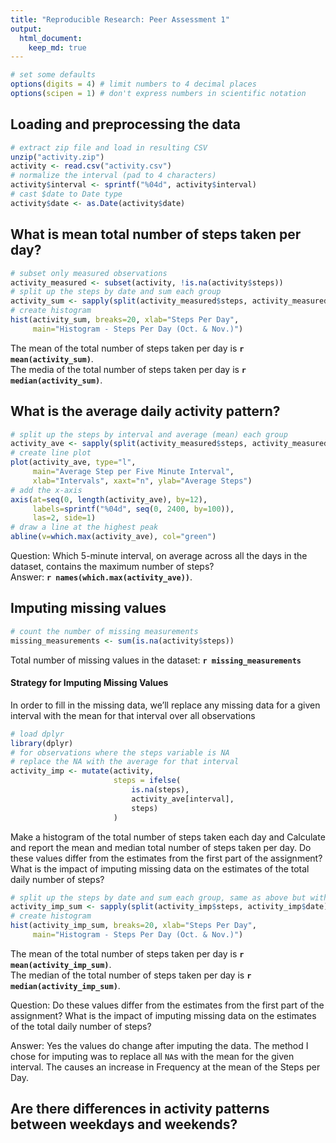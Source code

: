 ```yaml
---
title: "Reproducible Research: Peer Assessment 1"
output: 
  html_document:
    keep_md: true
---
```

```r
# set some defaults
options(digits = 4) # limit numbers to 4 decimal places
options(scipen = 1) # don't express numbers in scientific notation
```

## Loading and preprocessing the data

```r
# extract zip file and load in resulting CSV
unzip("activity.zip")
activity <- read.csv("activity.csv")
# normalize the interval (pad to 4 characters)
activity$interval <- sprintf("%04d", activity$interval)
# cast $date to Date type
activity$date <- as.Date(activity$date)
```


## What is mean total number of steps taken per day?
```r
# subset only measured observations
activity_measured <- subset(activity, !is.na(activity$steps))
# split up the steps by date and sum each group
activity_sum <- sapply(split(activity_measured$steps, activity_measured$date), sum)
# create histogram
hist(activity_sum, breaks=20, xlab="Steps Per Day",
     main="Histogram - Steps Per Day (Oct. & Nov.)")
```

The mean of the total number of steps taken per day is **`r mean(activity_sum)`**.  
The media of the total number of steps taken per day is **`r median(activity_sum)`**.


## What is the average daily activity pattern?
```r
# split up the steps by interval and average (mean) each group
activity_ave <- sapply(split(activity_measured$steps, activity_measured$interval), mean)
# create line plot
plot(activity_ave, type="l",
     main="Average Step per Five Minute Interval",
     xlab="Intervals", xaxt="n", ylab="Average Steps")
# add the x-axis
axis(at=seq(0, length(activity_ave), by=12),
     labels=sprintf("%04d", seq(0, 2400, by=100)),
     las=2, side=1)
# draw a line at the highest peak
abline(v=which.max(activity_ave), col="green")
```

Question: Which 5-minute interval, on average across all the days in the dataset, contains the maximum number of steps?  
Answer: **`r names(which.max(activity_ave))`**.


## Imputing missing values
```r
# count the number of missing measurements
missing_measurements <- sum(is.na(activity$steps))
```
Total number of missing values in the dataset: **`r missing_measurements`**

#### Strategy for Imputing Missing Values
In order to fill in the missing data, we'll replace any missing data for a
given interval with the mean for that interval over all observations

```r
# load dplyr
library(dplyr)
# for observations where the steps variable is NA
# replace the NA with the average for that interval
activity_imp <- mutate(activity,
                       steps = ifelse(
                           is.na(steps),
                           activity_ave[interval],
                           steps)
                       )
```

Make a histogram of the total number of steps taken each day and Calculate and report the mean and median total number of steps taken per day. Do these values differ from the estimates from the first part of the assignment? What is the impact of imputing missing data on the estimates of the total daily number of steps?

```r
# split up the steps by date and sum each group, same as above but with the imputed data
activity_imp_sum <- sapply(split(activity_imp$steps, activity_imp$date), sum)
# create histogram
hist(activity_imp_sum, breaks=20, xlab="Steps Per Day",
     main="Histogram - Steps Per Day (Oct. & Nov.)")
```

The mean of the total number of steps taken per day is **`r mean(activity_imp_sum)`**.  
The median of the total number of steps taken per day is **`r median(activity_imp_sum)`**.

Question: Do these values differ from the estimates from the first part of the assignment? What is the impact of imputing missing data on the estimates of the total daily number of steps?  

Answer: Yes the values do change after imputing the data. The method I chose for imputing was to replace all `NA`s with the mean for the given interval. The causes an increase in Frequency at the mean of the Steps per Day.

## Are there differences in activity patterns between weekdays and weekends?
